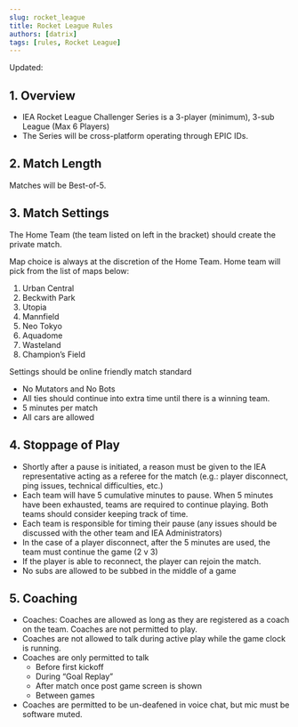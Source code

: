 ```yaml
---
slug: rocket_league
title: Rocket League Rules
authors: [datrix]
tags: [rules, Rocket League]
---
```


Updated: <CommitDate game="rocket_league" />

## 1. Overview

* IEA Rocket League Challenger Series is a 3-player (minimum), 3-sub League (Max 6 Players)
* The Series will be cross-platform operating through EPIC IDs.

## 2. Match Length

Matches will be Best-of-5.

## 3. Match Settings

The Home Team (the team listed on left in the bracket) should create the private match.

Map choice is always at the discretion of the Home Team. Home team will pick from the list of maps below:

1. Urban Central
2. Beckwith Park
3. Utopia
4. Mannfield
5. Neo Tokyo
6. Aquadome
7. Wasteland
8. Champion’s Field

Settings should be online friendly match standard

* No Mutators and No Bots
* All ties should continue into extra time until there is a winning team.
* 5 minutes per match
* All cars are allowed

## 4. Stoppage of Play

* Shortly after a pause is initiated, a reason must be given to the IEA representative acting as a referee for the match (e.g.: player disconnect, ping issues, technical difficulties, etc.)
* Each team will have 5 cumulative minutes to pause. When 5 minutes have been exhausted, teams are required to continue playing. Both teams should consider keeping track of time.
* Each team is responsible for timing their pause (any issues should be discussed with  the other team and IEA Administrators)
* In the case of a player disconnect, after the 5 minutes are used, the team must continue the game (2 v 3)
* If the player is able to reconnect, the player can rejoin the match.
* No subs are allowed to be subbed in the middle of a game

## 5. Coaching

* Coaches: Coaches are allowed as long as they are registered as a coach on the team. Coaches are not permitted to play.
* Coaches are not allowed to talk during active play while the game clock is running.
* Coaches are only permitted to talk
  * Before first kickoff
  * During “Goal Replay”
  * After match once post game screen is shown
  * Between games
* Coaches are permitted to be un-deafened in voice chat, but mic must be software muted.
